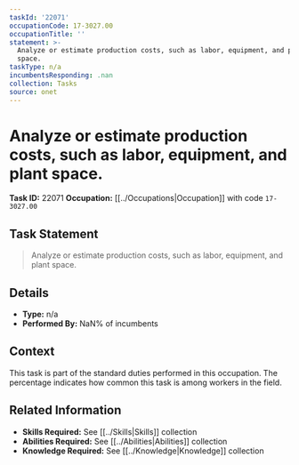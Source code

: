 ```yaml
---
taskId: '22071'
occupationCode: 17-3027.00
occupationTitle: ''
statement: >-
  Analyze or estimate production costs, such as labor, equipment, and plant
  space.
taskType: n/a
incumbentsResponding: .nan
collection: Tasks
source: onet
---
```

# Analyze or estimate production costs, such as labor, equipment, and plant space.

**Task ID:** 22071
**Occupation:** [[../Occupations|Occupation]] with code `17-3027.00`

## Task Statement

> Analyze or estimate production costs, such as labor, equipment, and plant space.

## Details

- **Type:** n/a
- **Performed By:** NaN% of incumbents

## Context

This task is part of the standard duties performed in this occupation. The percentage indicates how common this task is among workers in the field.

## Related Information

- **Skills Required:** See [[../Skills|Skills]] collection
- **Abilities Required:** See [[../Abilities|Abilities]] collection
- **Knowledge Required:** See [[../Knowledge|Knowledge]] collection
